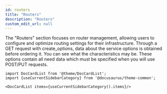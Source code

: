 ```yaml
---
id: routers
title: "Routers"
description: "Routers"
custom_edit_url: null
---
```




The "Routers" section focuses on router management, allowing users to configure and optimize routing settings for their infrastructure.
Through a GET request with create_options, data about the service options is obtained before ordering it. You can see what the characteristics may be. These options contain all need data which must be specified when you will use POST/PUT requests.




```mdx-code-block
import DocCardList from '@theme/DocCardList';
import {useCurrentSidebarCategory} from '@docusaurus/theme-common';

<DocCardList items={useCurrentSidebarCategory().items}/>
```
      
